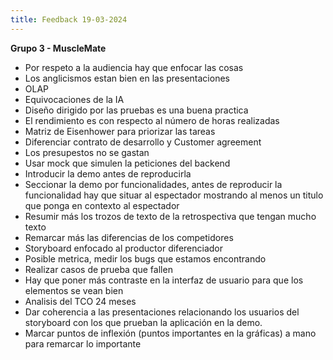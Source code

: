 ```yaml
---
title: Feedback 19-03-2024
---
```








**Grupo 3 - MuscleMate**


- Por respeto a la audiencia hay que enfocar las cosas
- Los anglicismos estan bien en las presentaciones
- OLAP
- Equivocaciones de la IA
- Diseño dirigido por las pruebas es una buena practica
- El rendimiento es con respecto al número de horas realizadas
- Matriz de Eisenhower para priorizar las tareas
- Diferenciar contrato de desarrollo y Customer agreement
- Los presupestos no se gastan
- Usar mock que simulen la peticiones del backend
- Introducir la demo antes de reproducirla
- Seccionar la demo por funcionalidades, antes de reproducir la funcionalidad
  hay que situar al espectador mostrando al menos un titulo que ponga en contexto
  al espectador
- Resumir más los trozos de texto de la retrospectiva que tengan mucho texto
- Remarcar más las diferencias de los competidores
- Storyboard enfocado al productor diferenciador
- Posible metrica, medir los bugs que estamos encontrando
- Realizar casos de prueba que fallen
- Hay que poner más contraste en la interfaz de usuario para que los elementos
  se vean bien
- Analisis del TCO 24 meses
- Dar coherencia a las presentaciones relacionando los usuarios del storyboard con los
  que prueban la aplicación en la demo.
- Marcar puntos de inflexión (puntos importantes en la gráficas) a mano para
  remarcar lo importante
